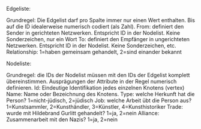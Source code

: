 
Edgeliste:

Grundregel: Die Edgelist darf pro Spalte immer nur einen Wert enthalten. Bis auf die ID idealerweise numerisch codiert (als Zahl).
From:	definiert den Sender in gerichteten Netzwerken. Entspricht ID in der Nodelist. Keine Sonderzeichen, nur ein Wort
To: 	definiert den Empfänger in ungerichteten Netzwerken. Entspricht ID in der Nodelist. Keine Sonderzeichen, etc. 
Relationship:	1=haben gemeinsam gehandelt, 2=sind einander bekannt
	
	
	
	
Nodeliste:

Grundregel: die IDs der Nodelist müssen mit den IDs der Edgelist komplett übereinstimmen. Ausprägungen der Attribute in der Regel numerisch definieren.
Id:	Eindeutige Identifikation jedes einzelnen Knotens (vertex)
Name:	Name oder Bezeichnung des Knotens. 
Type:	welche Herkunft hat die Person? 1=nicht-jüdisch, 2=jüdisch
Job:	welche Arbeit übt die Person aus? 1=Kunstsammler, 2=Kunsthändler, 3=Künstler, 4=Kunsthistoriker
Trade:	wurde mit Hildebrand Gurlitt gehandelt? 1=ja, 2=nein
Alliance:	Zusammenarbeit mit den Nazis? 1=ja, 2=nein
